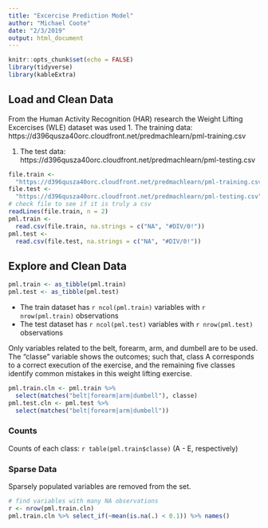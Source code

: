 ```yaml
---
title: "Excercise Prediction Model"
author: "Michael Coote"
date: "2/3/2019"
output: html_document
---
```


```r
knitr::opts_chunk$set(echo = FALSE)
library(tidyverse)
library(kableExtra)
```

## Load and Clean Data

From the Human Activity Recognition (HAR) research the Weight Lifting Excercises
(WLE) dataset was used
1.  The training data: 
https://d396qusza40orc.cloudfront.net/predmachlearn/pml-training.csv

1.  The test data:
https://d396qusza40orc.cloudfront.net/predmachlearn/pml-testing.csv

```r
file.train <- 
  "https://d396qusza40orc.cloudfront.net/predmachlearn/pml-training.csv"
file.test <- 
  "https://d396qusza40orc.cloudfront.net/predmachlearn/pml-testing.csv"
# check file to see if it is truly a csv
readLines(file.train, n = 2)
pml.train <- 
  read.csv(file.train, na.strings = c("NA", "#DIV/0!"))
pml.test <- 
  read.csv(file.test, na.strings = c("NA", "#DIV/0!"))
```

## Explore and Clean Data

```r
pml.train <- as_tibble(pml.train)
pml.test <- as_tibble(pml.test)
```

* The train dataset has `r ncol(pml.train)` variables with `r nrow(pml.train)`
observations
* The test dataset has `r ncol(pml.test)` variables with `r nrow(pml.test)`
observations

Only variables related to the belt, forearm, arm, and dumbell are to be used. 
The "classe" variable shows the outcomes; such that, class A corresponds to a 
correct execution of the exercise, and the remaining five classes identify 
common mistakes in this weight lifting exercise.

```r
pml.train.cln <- pml.train %>% 
  select(matches("belt|forearm|arm|dumbell"), classe)
pml.test.cln <- pml.test %>%   
  select(matches("belt|forearm|arm|dumbell"))
```

### Counts
Counts of each class: `r table(pml.train$classe)` (A - E, respectively)

### Sparse Data

Sparsely populated variables are removed from the set.

```r
# find variables with many NA observations
r <- nrow(pml.train.cln)
pml.train.cln %>% select_if(~mean(is.na(.) < 0.1)) %>% names()

```



